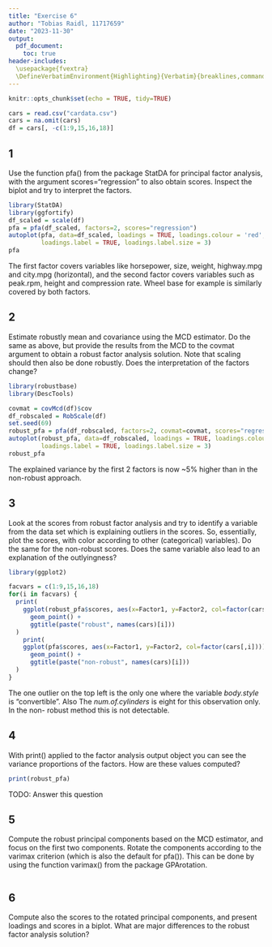 ```yaml
---
title: "Exercise 6"
author: "Tobias Raidl, 11717659"
date: "2023-11-30"
output:
  pdf_document:
    toc: true
header-includes:
  \usepackage{fvextra}
  \DefineVerbatimEnvironment{Highlighting}{Verbatim}{breaklines,commandchars=\\\{\}}
---
```


```r
knitr::opts_chunk$set(echo = TRUE, tidy=TRUE)
```

```r
cars = read.csv("cardata.csv")
cars = na.omit(cars)
df = cars[, -c(1:9,15,16,18)]


```

## 1
Use the function pfa() from the package StatDA for principal factor analysis,
with the argument scores="regression" to also obtain scores. Inspect the
biplot and try to interpret the factors.
```r
library(StatDA)
library(ggfortify)
df_scaled = scale(df)
pfa = pfa(df_scaled, factors=2, scores="regression")
autoplot(pfa, data=df_scaled, loadings = TRUE, loadings.colour = 'red',
         loadings.label = TRUE, loadings.label.size = 3)
pfa
```
The first factor covers variables like horsepower, size, weight, highway.mpg and city.mpg (horizontal), and the second factor covers variables such as peak.rpm, height and compression rate. Wheel base for example is similarly covered by both factors.

## 2
 Estimate robustly mean and covariance using the MCD estimator. Do the same
as above, but provide the results from the MCD to the covmat argument to
obtain a robust factor analysis solution. Note that scaling should then also be
done robustly. Does the interpretation of the factors change?
```r
library(robustbase)
library(DescTools)

covmat = covMcd(df)$cov
df_robscaled = RobScale(df)
set.seed(69)
robust_pfa = pfa(df_robscaled, factors=2, covmat=covmat, scores="regression")
autoplot(robust_pfa, data=df_robscaled, loadings = TRUE, loadings.colour = 'red',
         loadings.label = TRUE, loadings.label.size = 3)
robust_pfa
```
The explained variance by the first 2 factors is now ~5% higher than in the non-robust approach.

## 3
Look at the scores from robust factor analysis and try to identify a variable from
the data set which is explaining outliers in the scores. So, essentially, plot the
scores, with color according to other (categorical) variables). Do the same for
the non-robust scores. Does the same variable also lead to an explanation of the
outlyingness?
```r
library(ggplot2)

facvars = c(1:9,15,16,18)
for(i in facvars) {
  print(
    ggplot(robust_pfa$scores, aes(x=Factor1, y=Factor2, col=factor(cars[,i]))) +
      geom_point() +
      ggtitle(paste("robust", names(cars)[i]))
  )
    print(
    ggplot(pfa$scores, aes(x=Factor1, y=Factor2, col=factor(cars[,i]))) +
      geom_point() +
      ggtitle(paste("non-robust", names(cars)[i]))
  )
}

```
The one outlier on the top left is the only one where the variable _body.style_ is "convertible". Also The _num.of.cylinders_ is eight for this observation only. In the non- robust method this is not detectable.

## 4
With print() applied to the factor analysis output object you can see the variance proportions of the factors. How are these values computed?
```r
print(robust_pfa)
```
TODO: Answer this question

## 5
 Compute the robust principal components based on the MCD estimator, and
focus on the first two components. Rotate the components according to the
varimax criterion (which is also the default for pfa()). This can be done by
using the function varimax() from the package GPArotation.
```r
  
```

## 6
Compute also the scores to the rotated principal components, and present loadings and scores in a biplot. What are major differences to the robust factor
analysis solution?
```r

```

